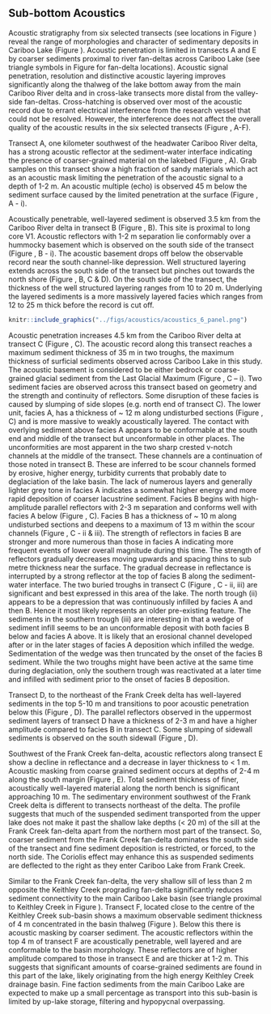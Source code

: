 ## Sub-bottom Acoustics

Acoustic stratigraphy from six selected transects (see locations in Figure \ref{fig:map-lake}) reveal the range of morphologies and character of sedimentary deposits in Cariboo Lake (Figure \ref{fig:acoustics}). Acoustic penetration is limited in transects A and E by coarser sediments proximal to river fan-deltas across Cariboo Lake (see triangle symbols in Figure \ref{fig:map-lake} for fan-delta locations). Acoustic signal penetration, resolution and distinctive acoustic layering improves significantly along the thalweg of the lake bottom away from the main Cariboo River delta and in cross-lake transects more distal from the valley-side fan-deltas. Cross-hatching is observed over most of the acoustic record due to errant electrical interference from the research vessel that could not be resolved. However, the interference does not affect the overall quality of the acoustic results in the six selected transects (Figure \ref{fig:acoustics}, A-F).

Transect A, one kilometer southwest of the headwater Cariboo River delta, has a strong acoustic reflector at the sediment-water interface indicating the presence of coarser-grained material on the lakebed (Figure \ref{fig:acoustics}, A). Grab samples on this transect show a high fraction of sandy materials which act as an acoustic mask limiting the penetration of the acoustic signal to a depth of 1-2 m. An acoustic multiple (echo) is observed 45 m below the sediment surface caused by the limited penetration at the surface (Figure \ref{fig:acoustics}, A - i). 

Acoustically penetrable, well-layered sediment is observed 3.5 km from the Cariboo River delta in transect B (Figure \ref{fig:acoustics}, B). This site is proximal to long core V1. Acoustic reflectors with 1-2 m separation lie conformably over a hummocky basement which is observed on the south side of the transect (Figure \ref{fig:acoustics}, B - i). The acoustic basement drops off below the observable record near the south channel-like depression. Well structured layering extends across the south side of the transect but pinches out towards the north shore (Figure \ref{fig:acoustics}, B, C & D). On the south side of the transect, the thickness of the well structured layering ranges from 10 to 20 m. Underlying the layered sediments is a more massively layered facies which ranges from 12 to 25 m thick before the record is cut off. 

```r
knitr::include_graphics("../figs/acoustics/acoustics_6_panel.png")
```

Acoustic penetration increases 4.5 km from the Cariboo River delta at transect C (Figure \ref{fig:acoustics}, C). The acoustic record along this transect reaches a maximum sediment thickness of 35 m in two troughs, the maximum thickness of surficial sediments observed across Cariboo Lake in this study. The acoustic basement is considered to be either bedrock or coarse-grained glacial sediment from the Last Glacial Maximum (Figure \ref{fig:acoustics}, C – i). Two sediment facies are observed across this transect based on geometry and the strength and continuity of reflectors. Some disruption of these facies is caused by slumping of side slopes (e.g. north end of transect C). The lower unit, facies A, has a thickness of ~ 12 m along undisturbed sections (Figure \ref{fig:acoustics}, C) and is more massive to weakly acoustically layered. The contact with overlying sediment above facies A appears to be conformable at the south end and middle of the transect but unconformable in other places. The unconformities are most apparent in the two sharp crested v-notch channels at the middle of the transect. These channels are a continuation of those noted in transect B. These are inferred to be scour channels formed by erosive, higher energy, turbidity currents that probably date to deglaciation of the lake basin. The lack of numerous layers and generally lighter grey tone in facies A indicates a somewhat higher energy and more rapid deposition of coarser lacustrine sediment. Facies B begins with high-amplitude parallel reflectors with 2-3 m separation and conforms well with facies A below (Figure \ref{fig:acoustics}, C). Facies B has a thickness of ~ 10 m along undisturbed sections and deepens to a maximum of 13 m within the scour channels (Figure \ref{fig:acoustics}, C - ii & iii). The strength of reflectors in facies B are stronger and more numerous than those in facies A indicating more frequent events of lower overall magnitude during this time. The strength of reflectors gradually decreases moving upwards and spacing thins to sub metre thickness near the surface. The gradual decrease in reflectance is interrupted by a strong reflector at the top of facies B along the sediment-water interface. The two buried troughs in transect C (Figure \ref{fig:acoustics}, C - ii, iii) are significant and best expressed in this area of the lake. The north trough (ii) appears to be a depression that was continuously infilled by facies A and then B. Hence it most likely represents an older pre-existing feature. The sediments in the southern trough (iii) are interesting in that a wedge of sediment infill seems to be an unconformable deposit with both facies B below and facies A above. It is likely that an erosional channel developed after or in the later stages of facies A deposition which infilled the wedge. Sedimentation of the wedge was then truncated by the onset of the facies B sediment. While the two troughs might have been active at the same time during deglaciation, only the southern trough was reactivated at a later time and infilled with sediment prior to the onset of facies B deposition.

Transect D, to the northeast of the Frank Creek delta has well-layered sediments in the top 5-10 m and transitions to poor acoustic penetration below this (Figure \ref{fig:acoustics}, D). The parallel reflectors observed in the uppermost sediment layers of transect D have a thickness of 2-3 m and have a higher amplitude compared to facies B in transect C. Some slumping of sidewall sediments is observed on the south sidewall (Figure \ref{fig:acoustics}, D).

Southwest of the Frank Creek fan-delta, acoustic reflectors along transect E show a decline in reflectance and a decrease in layer thickness to < 1 m. Acoustic masking from coarse grained sediment occurs at depths of 2-4 m along the south margin (Figure \ref{fig:acoustics}, E). Total sediment thickness of finer, acoustically well-layered material along the north bench is significant approaching 10 m. The sedimentary environment southwest of the Frank Creek delta is different to transects northeast of the delta. The profile suggests that much of the suspended sediment transported from the upper lake does not make it past the shallow lake depths (< 20 m) of the sill at the Frank Creek fan-delta apart from the northern most part of the transect. So, coarser sediment from the Frank Creek fan-delta dominates the south side of the transect and fine sediment deposition is restricted, or forced, to the north side. The Coriolis effect may enhance this as suspended sediments are deflected to the right as they enter Cariboo Lake from Frank Creek. 

Similar to the Frank Creek fan-delta, the very shallow sill of less than 2 m opposite the Keithley Creek prograding fan-delta significantly reduces sediment connectivity to the main Cariboo Lake basin (see triangle proximal to Keithley Creek in Figure \ref{fig:map-lake}). Transect F, located close to the centre of the Keithley Creek sub-basin shows a maximum observable sediment thickness of 4 m concentrated in the basin thalweg (Figure \ref{fig:acoustics}). Below this there is acoustic masking by coarser sediment. The acoustic reflectors within the top 4 m of transect F are acoustically penetrable, well layered and are conformable to the basin morphology. These reflectors are of higher amplitude compared to those in transect E and are thicker at 1-2 m. This suggests that significant amounts of coarse-grained sediments are found in this part of the lake, likely originating from the high energy Keithley Creek drainage basin. Fine faction sediments from the main Cariboo Lake are expected to make up a small percentage as transport into this sub-basin is limited by up-lake storage, filtering and hypopycnal overpassing. 